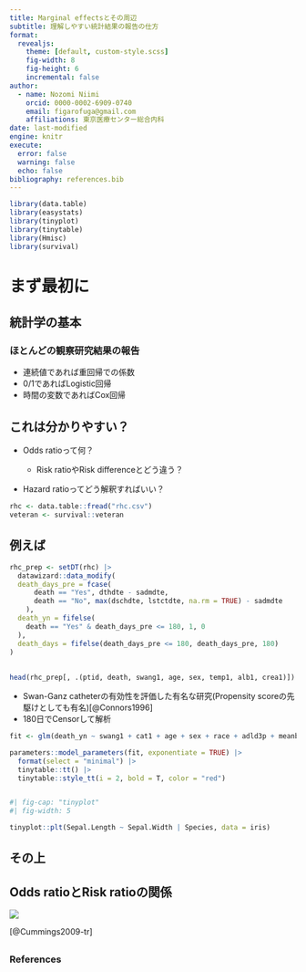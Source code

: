 ```yaml
---
title: Marginal effectsとその周辺
subtitle: 理解しやすい統計結果の報告の仕方
format:
  revealjs:
    theme: [default, custom-style.scss]
    fig-width: 8
    fig-height: 6
    incremental: false
author:
  - name: Nozomi Niimi
    orcid: 0000-0002-6909-0740
    email: figarofuga@gmail.com
    affiliations: 東京医療センター総合内科
date: last-modified
engine: knitr
execute: 
  error: false
  warning: false
  echo: false
bibliography: references.bib
---
```


```r

library(data.table)
library(easystats)
library(tinyplot)
library(tinytable)
library(Hmisc)
library(survival)

```

# まず最初に

## 統計学の基本

### ほとんどの観察研究結果の報告

-   連続値であれば重回帰での係数
-   0/1であればLogistic回帰
-   時間の変数であればCox回帰

## これは分かりやすい？

-   Odds ratioって何？

    -   Risk ratioやRisk differenceとどう違う？

-   Hazard ratioってどう解釈すればいい？

```r
rhc <- data.table::fread("rhc.csv")
veteran <- survival::veteran
```

## 例えば

```r

rhc_prep <- setDT(rhc) |> 
  datawizard::data_modify(
  death_days_pre = fcase(
      death == "Yes", dthdte - sadmdte, 
      death == "No", max(dschdte, lstctdte, na.rm = TRUE) - sadmdte
    ), 
  death_yn = fifelse(
    death == "Yes" & death_days_pre <= 180, 1, 0
  ), 
  death_days = fifelse(death_days_pre <= 180, death_days_pre, 180)
)
  
  
head(rhc_prep[, .(ptid, death, swang1, age, sex, temp1, alb1, crea1)])
```

-   Swan-Ganz catheterの有効性を評価した有名な研究(Propensity scoreの先駆けとしても有名)[@Connors1996]
-   180日でCensorして解析

```r

fit <- glm(death_yn ~ swang1 + cat1 + age + sex + race + adld3p + meanbp1 + hrt1 + resp1 , data = rhc_prep, family = binomial)

parameters::model_parameters(fit, exponentiate = TRUE) |> 
  format(select = "minimal") |> 
  tinytable::tt() |> 
  tinytable::style_tt(i = 2, bold = T, color = "red")



```

```r
#| fig-cap: "tinyplot"
#| fig-width: 5

tinyplot::plt(Sepal.Length ~ Sepal.Width | Species, data = iris)

```

## その上

## Odds ratioとRisk ratioの関係

![](image/or_rr.png)

[@Cummings2009-tr]

## 

### References

::: {#refs}
:::